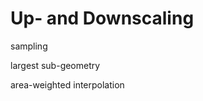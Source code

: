 # Up- and Downscaling {#updownscaling}

sampling

largest sub-geometry

area-weighted interpolation

